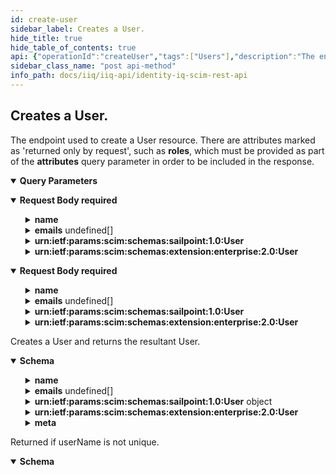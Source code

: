 ```yaml
---
id: create-user
sidebar_label: Creates a User.
hide_title: true
hide_table_of_contents: true
api: {"operationId":"createUser","tags":["Users"],"description":"The endpoint used to create a User resource. There are attributes marked as 'returned only by request', such as **roles**, which must be provided as part of the **attributes** query parameter in order to be included in the response.","parameters":[{"in":"query","name":"attributes","schema":{"type":"string","example":"userName,nativeIdentity"},"description":"A comma-separated list of attributes to return in the response. This query parameter supersedes excludedAttributes, so providing the same attribute(s) to both will result in the attribute(s) being returned."},{"in":"query","name":"excludedAttributes","schema":{"type":"string","example":"userName,manuallyCorrelated"},"description":"A comma-separated list of attributes to exclude from the response. *Some attributes cannot be excluded.*"}],"requestBody":{"required":true,"content":{"application/scim+json":{"schema":{"properties":{"userName":{"description":"Unique identifier for the User. Typically used to directly authenticate to the service provider. Each User MUST include a non-empty userName value. This identifier MUST be unique across the entire set of Users. This attribute cannot be changed.","type":"string","example":"Mock.User"},"name":{"description":"The components of the User’s real name. Providers may return just the full name as a single string in the formatted sub-attribute, or they MAY return just the individual component attributes using the other sub-attributes, or they MAY return both. If both variants are returned, they SHOULD be describing the same name, with the formatted name indicating how the component attributes should be combined.","properties":{"formatted":{"description":"The full name, including all middle names, titles, and suffixes as appropriate, formatted for display.","type":"string","example":"Ms. Barbara J Jensen, III"},"familyName":{"description":"The family name of the User, or Last Name in most Western languages","type":"string","example":"Jensen"},"givenName":{"description":"The given name of the User, or First Name in most Western languages","type":"string","example":"Barbara"}}},"displayName":{"description":"The name of the User, suitable for display to end-users. The name should be the full name of the User being described.","type":"string","example":"Barbara Jensen"},"userType":{"description":"The type of the User, identifying the relationship between the organization and the User.","type":"string","example":"employee"},"active":{"description":"A Boolean value indicating the User’s administrative status.","type":"boolean","example":true},"password":{"description":"The User's case-sensitive cleartext password. This attribute is intended to be used as a means to specify an initial password when creating a new User or to reset an existing User's password. This attribute will never be returned in a response.","type":"string"},"emails":{"description":"Email addresses for the user. The value SHOULD be canonicalized by the Service Provider, e.g., bjensen@example.com instead of bjensen@EXAMPLE.COM. Canonical Type values of work, home, and other.","type":"array","items":{"properties":{"type":{"description":"Type of email address (work, home, other).","type":"string","example":"work"},"value":{"description":"Canonicalized email address.","type":"string","format":"email","example":"Barbara.Jensen@example.com"},"primary":{"description":"A Boolean value indicating the primary e-mail address. The primary attribute value 'true' MUST appear no more than once.","type":"boolean","example":"true"}}}},"urn:ietf:params:scim:schemas:sailpoint:1.0:User":{"properties":{"capabilities":{"description":"Capabilities assigned to this User.","type":"array","items":{"type":"string"},"example":"[\"SystemAdministrator\"]"},"administrator":{"description":"The Administrator of the RPA or Service Account. This attribute is only applicable if the User type is RPA/Bots or Service.","properties":{"displayName":{"description":"The display name of the Administrator of RPA user or Service account.","type":"string","example":"Bob Smith"},"value":{"description":"The id of the SCIM resource representing the Administrator of RPA user or Service account.","type":"string","example":"c0a7777a7f74744d817e74fc12362c67O"},"$ref":{"description":"The URI of the SCIM resource representing the Administrator of RPA user or Service Account.","type":"string","example":"http://localhost:8080/iiq/scim/v2/Users/c0a7777a7f74744d817e74fc12362c67"}}},"softwareVersion":{"description":"The software version of the RPA/Bots.","type":"string","example":"7.3"},"empId":{"description":"Employee id associated with this User.","type":"string","example":"1b2a3c"},"dn":{"description":"Distinguished name for this User.","type":"string","example":"cn=Bob Smith,ou=services"},"region":{"description":"The region this User is assigned to.","type":"string","example":"Americas"},"regionOwner":{"description":"The User who owns the region that this resource (User) belongs to.","properties":{"displayName":{"description":"Display name of the region owner.","type":"string","example":"Joe Smith"},"value":{"description":"The id of the region owner.","type":"string","example":"c0b4568a4fe7458c434ee77d1fbt156b"},"$ref":{"description":"URI reference of the region owner resource.","type":"string","example":"http://localhost:8080/iiq/scim/v2/Users/c0b4568a4fe7458c434ee77d1fbt156b"}}},"location":{"description":"The location this User is assigned to.","type":"string","example":"Singapore"},"locationOwner":{"description":"The User who owns the location that this resource (User) belongs to.","type":"object","properties":{"displayName":{"description":"Display name of the location owner.","type":"string","example":"Bob Smith"},"value":{"description":"The id of the location owner.","type":"string","example":"c0a7778b7ef71e79817ee74e6a1f0444"},"$ref":{"description":"URI reference to the location owner resource.","type":"string","example":"http://localhost:8080/iiq/scim/v2/Users/c0a7778b7ef71e79817ee74e6a1f0444"}}},"Department":{"description":"Department this User is assigned to.","type":"string","example":"Regional Operations"},"costcenter":{"description":"Cost centers this User is associated with.","type":"array","items":{"type":"string"},"example":["CC01","DD02"]},"jobtitle":{"description":"Job title given to this User.","type":"string","example":"Internal Audit Manager"}}},"urn:ietf:params:scim:schemas:extension:enterprise:2.0:User":{"description":"Enterprise User Schema. Contains the manager of the User.","properties":{"manager":{"description":"Manager of the user.","properties":{"displayName":{"description":"Display name of the manager.","type":"string","example":"Bob Smith"},"value":{"description":"The id of the manager.","type":"string","example":"c7a7347a7fe71e69077ee75f5d1f1237"},"$ref":{"description":"Reference to the manager resource.","type":"string","example":"http://localhost:8080/iiq/scim/v2/Users/c7a7347a7fe71e69077ee75f5d1f1237"}}}}}},"required":["userName"]}},"*/*":{"schema":{"properties":{"userName":{"description":"Unique identifier for the User. Typically used to directly authenticate to the service provider. Each User MUST include a non-empty userName value. This identifier MUST be unique across the entire set of Users. This attribute cannot be changed.","type":"string","example":"Mock.User"},"name":{"description":"The components of the User’s real name. Providers may return just the full name as a single string in the formatted sub-attribute, or they MAY return just the individual component attributes using the other sub-attributes, or they MAY return both. If both variants are returned, they SHOULD be describing the same name, with the formatted name indicating how the component attributes should be combined.","properties":{"formatted":{"description":"The full name, including all middle names, titles, and suffixes as appropriate, formatted for display.","type":"string","example":"Ms. Barbara J Jensen, III"},"familyName":{"description":"The family name of the User, or Last Name in most Western languages","type":"string","example":"Jensen"},"givenName":{"description":"The given name of the User, or First Name in most Western languages","type":"string","example":"Barbara"}}},"displayName":{"description":"The name of the User, suitable for display to end-users. The name should be the full name of the User being described.","type":"string","example":"Barbara Jensen"},"userType":{"description":"The type of the User, identifying the relationship between the organization and the User.","type":"string","example":"employee"},"active":{"description":"A Boolean value indicating the User’s administrative status.","type":"boolean","example":true},"password":{"description":"The User's case-sensitive cleartext password. This attribute is intended to be used as a means to specify an initial password when creating a new User or to reset an existing User's password. This attribute will never be returned in a response.","type":"string"},"emails":{"description":"Email addresses for the user. The value SHOULD be canonicalized by the Service Provider, e.g., bjensen@example.com instead of bjensen@EXAMPLE.COM. Canonical Type values of work, home, and other.","type":"array","items":{"properties":{"type":{"description":"Type of email address (work, home, other).","type":"string","example":"work"},"value":{"description":"Canonicalized email address.","type":"string","format":"email","example":"Barbara.Jensen@example.com"},"primary":{"description":"A Boolean value indicating the primary e-mail address. The primary attribute value 'true' MUST appear no more than once.","type":"boolean","example":"true"}}}},"urn:ietf:params:scim:schemas:sailpoint:1.0:User":{"properties":{"capabilities":{"description":"Capabilities assigned to this User.","type":"array","items":{"type":"string"},"example":"[\"SystemAdministrator\"]"},"administrator":{"description":"The Administrator of the RPA or Service Account. This attribute is only applicable if the User type is RPA/Bots or Service.","properties":{"displayName":{"description":"The display name of the Administrator of RPA user or Service account.","type":"string","example":"Bob Smith"},"value":{"description":"The id of the SCIM resource representing the Administrator of RPA user or Service account.","type":"string","example":"c0a7777a7f74744d817e74fc12362c67O"},"$ref":{"description":"The URI of the SCIM resource representing the Administrator of RPA user or Service Account.","type":"string","example":"http://localhost:8080/iiq/scim/v2/Users/c0a7777a7f74744d817e74fc12362c67"}}},"softwareVersion":{"description":"The software version of the RPA/Bots.","type":"string","example":"7.3"},"empId":{"description":"Employee id associated with this User.","type":"string","example":"1b2a3c"},"dn":{"description":"Distinguished name for this User.","type":"string","example":"cn=Bob Smith,ou=services"},"region":{"description":"The region this User is assigned to.","type":"string","example":"Americas"},"regionOwner":{"description":"The User who owns the region that this resource (User) belongs to.","properties":{"displayName":{"description":"Display name of the region owner.","type":"string","example":"Joe Smith"},"value":{"description":"The id of the region owner.","type":"string","example":"c0b4568a4fe7458c434ee77d1fbt156b"},"$ref":{"description":"URI reference of the region owner resource.","type":"string","example":"http://localhost:8080/iiq/scim/v2/Users/c0b4568a4fe7458c434ee77d1fbt156b"}}},"location":{"description":"The location this User is assigned to.","type":"string","example":"Singapore"},"locationOwner":{"description":"The User who owns the location that this resource (User) belongs to.","type":"object","properties":{"displayName":{"description":"Display name of the location owner.","type":"string","example":"Bob Smith"},"value":{"description":"The id of the location owner.","type":"string","example":"c0a7778b7ef71e79817ee74e6a1f0444"},"$ref":{"description":"URI reference to the location owner resource.","type":"string","example":"http://localhost:8080/iiq/scim/v2/Users/c0a7778b7ef71e79817ee74e6a1f0444"}}},"Department":{"description":"Department this User is assigned to.","type":"string","example":"Regional Operations"},"costcenter":{"description":"Cost centers this User is associated with.","type":"array","items":{"type":"string"},"example":["CC01","DD02"]},"jobtitle":{"description":"Job title given to this User.","type":"string","example":"Internal Audit Manager"}}},"urn:ietf:params:scim:schemas:extension:enterprise:2.0:User":{"description":"Enterprise User Schema. Contains the manager of the User.","properties":{"manager":{"description":"Manager of the user.","properties":{"displayName":{"description":"Display name of the manager.","type":"string","example":"Bob Smith"},"value":{"description":"The id of the manager.","type":"string","example":"c7a7347a7fe71e69077ee75f5d1f1237"},"$ref":{"description":"Reference to the manager resource.","type":"string","example":"http://localhost:8080/iiq/scim/v2/Users/c7a7347a7fe71e69077ee75f5d1f1237"}}}}}},"required":["userName"]}}}},"responses":{"201":{"description":"Creates a User and returns the resultant User.","content":{"application/json":{"schema":{"properties":{"id":{"description":"IdentityIQ id of the User.","type":"string","example":"c0b4568a4fe7458c434ee77d1fbt156b"},"userName":{"description":"Unique identifier for the User. Typically used to directly authenticate to the service provider. Each User MUST include a non-empty userName value. This identifier MUST be unique across the entire set of Users. Cannot be changed.","type":"string","example":"Mock.User"},"name":{"description":"The components of the User’s real name. Providers may return just the full name as a single string in the formatted sub-attribute, or they MAY return just the individual component attributes using the other sub-attributes, or they MAY return both. If both variants are returned, they SHOULD be describing the same name, with the formatted name indicating how the component attributes should be combined.","properties":{"formatted":{"description":"The full name, including all middle names, titles, and suffixes as appropriate, formatted for display.","type":"string","example":"Ms. Barbara J Jensen, III"},"familyName":{"description":"The family name of the User, or Last Name in most Western languages","type":"string","example":"Jensen"},"givenName":{"description":"The given name of the User, or First Name in most Western languages","type":"string","example":"Barbara"}}},"displayName":{"description":"The name of the User, suitable for display to end-users. The name should be the full name of the User being described.","type":"string","example":"Barbara Jensen"},"userType":{"description":"The type of the User, identifying the relationship between the organization and the User.","type":"string","example":"employee"},"active":{"description":"A Boolean value indicating the User’s administrative status.","type":"boolean","example":true},"emails":{"description":"Email addresses for the user. The value SHOULD be canonicalized by the Service Provider, e.g., bjensen@example.com instead of bjensen@EXAMPLE.COM. Canonical Type values of work, home, and other.","type":"array","items":{"properties":{"type":{"description":"Type of email address (work, home, other).","type":"string","example":"work"},"value":{"description":"Canonicalized email address.","type":"string","format":"email","example":"Barbara.Jensen@example.com"},"primary":{"description":"A Boolean value indicating the primary e-mail address. The primary attribute value 'true' MUST appear no more than once.","type":"boolean","example":"true"}}}},"urn:ietf:params:scim:schemas:sailpoint:1.0:User":{"description":"Additional attributes of the User.","type":"object","properties":{"accounts":{"description":"Simple representation of the Account (or Link) ResourceType.","type":"array","items":{"properties":{"displayName":{"description":"The display name of the Account.","type":"string","example":"Bob.Smith"},"value":{"description":"The id of the SCIM resource representing the Account.","type":"string","example":"c0a7778b7ef71e79817ee74e6a1f0444"},"$ref":{"description":"The URI of the SCIM resource representing the Account.","type":"string","example":"http://localhost:8080/iiq/scim/v2/Accounts/c0a7778b7ef71e79817ee74e6a1f0444"}}}},"entitlements":{"description":"Entitlements of the User. Returned in response only if requested using the 'attributes' query parameter.","type":"array","items":{"properties":{"value":{"description":"The value of the Entitlement.","type":"string","example":"groupmbr"},"display":{"description":"The display name of the Entitlement.","type":"string","example":"HelpDesk"},"type":{"description":"The type of Entitlement (Entitlement, Permission, etc.).","type":"string","example":"Permission"},"application":{"description":"The name of the Application this Entitlement applies to.","type":"string","example":"ADMockApp"},"accountName":{"description":"The account this Entitlement was sourced from.","type":"string","example":"CN=Barbara Jensen,OU=Taipei,OU=Asia-Pacific,DC=example,DC=com"},"$ref":{"description":"The URI of the SCIM resource representing the Entitlement.","type":"string","example":"http://localhost:8080/iiq/scim/v2/Entitlements/c0a7777a7f74744d817e74fc12362c67"}}}},"roles":{"description":"Roles of the User. Returned only if requested. Returned in response only if requested using the 'attributes' query parameter.","type":"array","items":{"properties":{"value":{"description":"The value of the Role.","type":"string","example":"detectedRoles"},"display":{"description":"The display name of the Role.","type":"string","example":"User - IT"},"type":{"description":"The type of Role (IT, Business, etc.).","type":"string","example":"it"},"acquired":{"description":"Indicates how this Role was acquired. Assigned or Detected.","type":"string","example":"Assigned"},"application":{"description":"The name of the Application where this Role came from.","type":"string","example":"Active_Directory"},"accountName":{"description":"The name of the Account this Role was sourced from.","type":"string","example":"CN=Barbara Jensen,OU=Taipei,OU=Asia-Pacific,DC=example,DC=com"},"$ref":{"description":"The URI of the SCIM resource representing the Role.","type":"string","example":"http://localhost:8080/iiq/scim/v2/Roles/c0a7777a7f74744d817e74fc12362c67"}}}},"capabilities":{"description":"Capabilities assigned to this User.","type":"array","items":{"type":"string"},"example":"[\"SystemAdministrator\"]"},"riskScore":{"description":"Composite Risk Score of this User.","type":"integer","example":125},"isManager":{"description":"A Boolean value that determines if this User is a manager.","type":"boolean","example":false},"administrator":{"description":"The Administrator of the RPA or Service Account. This attribute is only applicable if the User type is RPA/Bots or Service.","properties":{"displayName":{"description":"The display name of the Administrator of RPA user or Service account.","type":"string","example":"Bob Smith"},"value":{"description":"The id of the SCIM resource representing the Administrator of RPA user or Service account.","type":"string","example":"c0a7777a7f74744d817e74fc12362c67O"},"$ref":{"description":"The URI of the SCIM resource representing the Administrator of RPA user or Service Account.","type":"string","example":"http://localhost:8080/iiq/scim/v2/Users/c0a7777a7f74744d817e74fc12362c67"}}},"softwareVersion":{"description":"The software version of the RPA/Bots.","type":"string","example":"7.3"},"empId":{"description":"Employee id associated with this User.","type":"string","example":"1b2a3c"},"dn":{"description":"Distinguished name for this User.","type":"string","example":"cn=Bob Smith,ou=services"},"region":{"description":"The region this User is assigned to.","type":"string","example":"Americas"},"regionOwner":{"description":"The User who owns the region that this resource (User) belongs to.","properties":{"displayName":{"description":"Display name of the region owner.","type":"string","example":"Joe Smith"},"value":{"description":"The id of the region owner.","type":"string","example":"c0b4568a4fe7458c434ee77d1fbt156b"},"$ref":{"description":"URI reference of the region owner resource.","type":"string","example":"http://localhost:8080/iiq/scim/v2/Users/c0b4568a4fe7458c434ee77d1fbt156b"}}},"location":{"description":"The location this User is assigned to.","type":"string","example":"Singapore"},"locationOwner":{"description":"The User who owns the location that this resource (User) belongs to.","type":"object","properties":{"displayName":{"description":"Display name of the location owner.","type":"string","example":"Bob Smith"},"value":{"description":"The id of the location owner.","type":"string","example":"c0a7778b7ef71e79817ee74e6a1f0444"},"$ref":{"description":"URI reference to the location owner resource.","type":"string","example":"http://localhost:8080/iiq/scim/v2/Users/c0a7778b7ef71e79817ee74e6a1f0444"}}},"Department":{"description":"Department this User is assigned to.","type":"string","example":"Regional Operations"},"costcenter":{"description":"Cost centers this User is associated with.","type":"array","items":{"type":"string"},"example":["CC01","DD02"]},"jobtitle":{"description":"Job title given to this User.","type":"string","example":"Internal Audit Manager"},"lastRefresh":{"description":"Datetime representation of the last refresh for this User.","type":"string","format":"date-time"}}},"urn:ietf:params:scim:schemas:extension:enterprise:2.0:User":{"description":"Enterprise User Schema. Contains the manager of the User.","properties":{"manager":{"description":"Manager of the User.","properties":{"displayName":{"description":"Display name of the User's manager.","type":"string","example":"Bob Smith"},"value":{"description":"The id of the SCIM resource representing the User’s manager.","type":"string","example":"c7a7347a7fe71e69077ee75f5d1f1237"},"$ref":{"description":"The URI of the SCIM resource representing the User’s manager.","type":"string","example":"http://localhost:8080/iiq/scim/v2/Users/c7a7347a7fe71e69077ee75f5d1f1237"}}}}},"meta":{"description":"Metadata of the resource.","properties":{"created":{"description":"Datetime this resource was created.","type":"string","format":"date-time","example":"2022-02-11T01:34:04.074-05:00"},"location":{"description":"The location of the resource.","type":"string","example":"http://localhost:8080/iiq/scim/v2/Users/c0b4568a4fe7458c434ee77d1fbt156b"},"lastModified":{"description":"Datetime the resource was last modified.","type":"string","format":"date-time","example":"2022-02-11T01:08:45.866-05:00"},"version":{"description":"The version of the resource.","type":"string","example":"W\"1644561244074\""},"resourceType":{"description":"The SCIM resource type.","type":"string","example":"User"}}},"schemas":{"description":"The schemas involved in the SCIM resource.","type":"array","items":{"type":"string"},"example":["urn:ietf:params:scim:schemas:sailpoint:1.0:User","urn:ietf:params:scim:schemas:core:2.0:User","urn:ietf:params:scim:schemas:extension:enterprise:2.0:User"]}}}}}},"409":{"description":"Returned if userName is not unique.","content":{"application/json":{"schema":{"properties":{"schemas":{"description":"SCIM Schemas used in response.","type":"array","items":{"type":"string"},"example":["urn:ietf:params:scim:api:messages:2.0:Error"]},"scimType":{"description":"Type of problem that exists for request.","type":"string","example":"uniqueness"},"detail":{"description":"Explanation for the the problem with the request.","type":"string","example":"Resource already exists:Mock.User"},"status":{"description":"HTTP status code of the response.","type":"string","example":"409"}}}}}}},"method":"post","path":"/Users","servers":[{"url":"http://localhost:8080/identityiq/scim/v2","description":"IdentityIQ SCIM server basepath and path to API."}],"security":[{"basicAuth":[]}],"securitySchemes":{"basicAuth":{"type":"http","scheme":"basic"}},"jsonRequestBodyExample":{"userName":"Mock.User","name":{"formatted":"Ms. Barbara J Jensen, III","familyName":"Jensen","givenName":"Barbara"},"displayName":"Barbara Jensen","userType":"employee","active":true,"password":"string","emails":[{"type":"work","value":"Barbara.Jensen@example.com","primary":"true"}],"urn:ietf:params:scim:schemas:sailpoint:1.0:User":{"capabilities":"[\"SystemAdministrator\"]","administrator":{"displayName":"Bob Smith","value":"c0a7777a7f74744d817e74fc12362c67O","$ref":"http://localhost:8080/iiq/scim/v2/Users/c0a7777a7f74744d817e74fc12362c67"},"softwareVersion":"7.3","empId":"1b2a3c","dn":"cn=Bob Smith,ou=services","region":"Americas","regionOwner":{"displayName":"Joe Smith","value":"c0b4568a4fe7458c434ee77d1fbt156b","$ref":"http://localhost:8080/iiq/scim/v2/Users/c0b4568a4fe7458c434ee77d1fbt156b"},"location":"Singapore","locationOwner":{"displayName":"Bob Smith","value":"c0a7778b7ef71e79817ee74e6a1f0444","$ref":"http://localhost:8080/iiq/scim/v2/Users/c0a7778b7ef71e79817ee74e6a1f0444"},"Department":"Regional Operations","costcenter":["CC01","DD02"],"jobtitle":"Internal Audit Manager"},"urn:ietf:params:scim:schemas:extension:enterprise:2.0:User":{"manager":{"displayName":"Bob Smith","value":"c7a7347a7fe71e69077ee75f5d1f1237","$ref":"http://localhost:8080/iiq/scim/v2/Users/c7a7347a7fe71e69077ee75f5d1f1237"}}},"info":{"description":"IdentityIQ REST Endpoint Interface Documentation for SCIM\n\n# Authentication\n\n<!-- ReDoc-Inject: <security-definitions> -->","version":"8.3","title":"IdentityIQ SCIM REST API"},"postman":{"name":"Creates a User.","description":{"content":"The endpoint used to create a User resource. There are attributes marked as 'returned only by request', such as **roles**, which must be provided as part of the **attributes** query parameter in order to be included in the response.","type":"text/plain"},"url":{"path":["Users"],"host":["{{baseUrl}}"],"query":[{"disabled":false,"description":{"content":"A comma-separated list of attributes to return in the response. This query parameter supersedes excludedAttributes, so providing the same attribute(s) to both will result in the attribute(s) being returned.","type":"text/plain"},"key":"attributes","value":""},{"disabled":false,"description":{"content":"A comma-separated list of attributes to exclude from the response. *Some attributes cannot be excluded.*","type":"text/plain"},"key":"excludedAttributes","value":""}],"variable":[]},"header":[{"key":"Content-Type","value":"application/scim+json"},{"key":"Accept","value":"application/json"}],"method":"POST","body":{"mode":"raw","raw":"\"\"","options":{"raw":{"language":"json"}}}}}
sidebar_class_name: "post api-method"
info_path: docs/iiq/iiq-api/identity-iq-scim-rest-api
---
```



## Creates a User.



The endpoint used to create a User resource. There are attributes marked as &#39;returned only by request&#39;, such as **roles**, which must be provided as part of the **attributes** query parameter in order to be included in the response.

<details style={{"marginBottom":"1rem"}} data-collapsed={false} open={true}><summary style={{}}><strong>Query Parameters</strong></summary><div><ul><ParamsItem className={"paramsItem"} param={{"in":"query","name":"attributes","schema":{"type":"string","example":"userName,nativeIdentity"},"description":"A comma-separated list of attributes to return in the response. This query parameter supersedes excludedAttributes, so providing the same attribute(s) to both will result in the attribute(s) being returned."}}></ParamsItem><ParamsItem className={"paramsItem"} param={{"in":"query","name":"excludedAttributes","schema":{"type":"string","example":"userName,manuallyCorrelated"},"description":"A comma-separated list of attributes to exclude from the response. *Some attributes cannot be excluded.*"}}></ParamsItem></ul></div></details><MimeTabs groupId={"mime-type"}><TabItem label={"application/scim+json"} value={"application/scim+json"}><details style={{}} data-collapsed={false} open={true}><summary style={{"textAlign":"left"}}><strong>Request Body</strong><strong style={{"fontSize":"var(--ifm-code-font-size)","color":"var(--openapi-required)"}}> required</strong></summary><div style={{"textAlign":"left","marginLeft":"1rem"}}></div><ul style={{"marginLeft":"1rem"}}><SchemaItem collapsible={false} name={"userName"} required={true} schemaDescription={"Unique identifier for the User. Typically used to directly authenticate to the service provider. Each User MUST include a non-empty userName value. This identifier MUST be unique across the entire set of Users. This attribute cannot be changed."} schemaName={"string"} qualifierMessage={undefined} defaultValue={undefined}></SchemaItem><SchemaItem collapsible={true} className={"schemaItem"}><details style={{}}><summary style={{}}><strong>name</strong><span style={{"opacity":"0.6"}}> </span></summary><div style={{"marginLeft":"1rem"}}><div style={{"marginTop":".5rem","marginBottom":".5rem"}}>

The components of the User’s real name. Providers may return just the full name as a single string in the formatted sub-attribute, or they MAY return just the individual component attributes using the other sub-attributes, or they MAY return both. If both variants are returned, they SHOULD be describing the same name, with the formatted name indicating how the component attributes should be combined.

</div><SchemaItem collapsible={false} name={"formatted"} required={false} schemaDescription={"The full name, including all middle names, titles, and suffixes as appropriate, formatted for display."} schemaName={"string"} qualifierMessage={undefined} defaultValue={undefined}></SchemaItem><SchemaItem collapsible={false} name={"familyName"} required={false} schemaDescription={"The family name of the User, or Last Name in most Western languages"} schemaName={"string"} qualifierMessage={undefined} defaultValue={undefined}></SchemaItem><SchemaItem collapsible={false} name={"givenName"} required={false} schemaDescription={"The given name of the User, or First Name in most Western languages"} schemaName={"string"} qualifierMessage={undefined} defaultValue={undefined}></SchemaItem></div></details></SchemaItem><SchemaItem collapsible={false} name={"displayName"} required={false} schemaDescription={"The name of the User, suitable for display to end-users. The name should be the full name of the User being described."} schemaName={"string"} qualifierMessage={undefined} defaultValue={undefined}></SchemaItem><SchemaItem collapsible={false} name={"userType"} required={false} schemaDescription={"The type of the User, identifying the relationship between the organization and the User."} schemaName={"string"} qualifierMessage={undefined} defaultValue={undefined}></SchemaItem><SchemaItem collapsible={false} name={"active"} required={false} schemaDescription={"A Boolean value indicating the User’s administrative status."} schemaName={"boolean"} qualifierMessage={undefined} defaultValue={undefined}></SchemaItem><SchemaItem collapsible={false} name={"password"} required={false} schemaDescription={"The User's case-sensitive cleartext password. This attribute is intended to be used as a means to specify an initial password when creating a new User or to reset an existing User's password. This attribute will never be returned in a response."} schemaName={"string"} qualifierMessage={undefined} defaultValue={undefined}></SchemaItem><SchemaItem collapsible={true} className={"schemaItem"}><details style={{}}><summary style={{}}><strong>emails</strong><span style={{"opacity":"0.6"}}> undefined[]</span></summary><div style={{"marginLeft":"1rem"}}><div style={{"marginTop":".5rem","marginBottom":".5rem"}}>

Email addresses for the user. The value SHOULD be canonicalized by the Service Provider, e.g., bjensen@example.com instead of bjensen@EXAMPLE.COM. Canonical Type values of work, home, and other.

</div><SchemaItem collapsible={false} name={"type"} required={false} schemaDescription={"Type of email address (work, home, other)."} schemaName={"string"} qualifierMessage={undefined} defaultValue={undefined}></SchemaItem><SchemaItem collapsible={false} name={"value"} required={false} schemaDescription={"Canonicalized email address."} schemaName={"email"} qualifierMessage={undefined} defaultValue={undefined}></SchemaItem><SchemaItem collapsible={false} name={"primary"} required={false} schemaDescription={"A Boolean value indicating the primary e-mail address. The primary attribute value 'true' MUST appear no more than once."} schemaName={"boolean"} qualifierMessage={undefined} defaultValue={undefined}></SchemaItem></div></details></SchemaItem><SchemaItem collapsible={true} className={"schemaItem"}><details style={{}}><summary style={{}}><strong>urn:ietf:params:scim:schemas:sailpoint:1.0:User</strong><span style={{"opacity":"0.6"}}> </span></summary><div style={{"marginLeft":"1rem"}}><SchemaItem collapsible={false} name={"capabilities"} required={false} schemaDescription={"Capabilities assigned to this User."} schemaName={"string[]"} qualifierMessage={undefined} defaultValue={undefined}></SchemaItem><SchemaItem collapsible={true} className={"schemaItem"}><details style={{}}><summary style={{}}><strong>administrator</strong><span style={{"opacity":"0.6"}}> </span></summary><div style={{"marginLeft":"1rem"}}><div style={{"marginTop":".5rem","marginBottom":".5rem"}}>

The Administrator of the RPA or Service Account. This attribute is only applicable if the User type is RPA/Bots or Service.

</div><SchemaItem collapsible={false} name={"displayName"} required={false} schemaDescription={"The display name of the Administrator of RPA user or Service account."} schemaName={"string"} qualifierMessage={undefined} defaultValue={undefined}></SchemaItem><SchemaItem collapsible={false} name={"value"} required={false} schemaDescription={"The id of the SCIM resource representing the Administrator of RPA user or Service account."} schemaName={"string"} qualifierMessage={undefined} defaultValue={undefined}></SchemaItem><SchemaItem collapsible={false} name={"$ref"} required={false} schemaDescription={"The URI of the SCIM resource representing the Administrator of RPA user or Service Account."} schemaName={"string"} qualifierMessage={undefined} defaultValue={undefined}></SchemaItem></div></details></SchemaItem><SchemaItem collapsible={false} name={"softwareVersion"} required={false} schemaDescription={"The software version of the RPA/Bots."} schemaName={"string"} qualifierMessage={undefined} defaultValue={undefined}></SchemaItem><SchemaItem collapsible={false} name={"empId"} required={false} schemaDescription={"Employee id associated with this User."} schemaName={"string"} qualifierMessage={undefined} defaultValue={undefined}></SchemaItem><SchemaItem collapsible={false} name={"dn"} required={false} schemaDescription={"Distinguished name for this User."} schemaName={"string"} qualifierMessage={undefined} defaultValue={undefined}></SchemaItem><SchemaItem collapsible={false} name={"region"} required={false} schemaDescription={"The region this User is assigned to."} schemaName={"string"} qualifierMessage={undefined} defaultValue={undefined}></SchemaItem><SchemaItem collapsible={true} className={"schemaItem"}><details style={{}}><summary style={{}}><strong>regionOwner</strong><span style={{"opacity":"0.6"}}> </span></summary><div style={{"marginLeft":"1rem"}}><div style={{"marginTop":".5rem","marginBottom":".5rem"}}>

The User who owns the region that this resource (User) belongs to.

</div><SchemaItem collapsible={false} name={"displayName"} required={false} schemaDescription={"Display name of the region owner."} schemaName={"string"} qualifierMessage={undefined} defaultValue={undefined}></SchemaItem><SchemaItem collapsible={false} name={"value"} required={false} schemaDescription={"The id of the region owner."} schemaName={"string"} qualifierMessage={undefined} defaultValue={undefined}></SchemaItem><SchemaItem collapsible={false} name={"$ref"} required={false} schemaDescription={"URI reference of the region owner resource."} schemaName={"string"} qualifierMessage={undefined} defaultValue={undefined}></SchemaItem></div></details></SchemaItem><SchemaItem collapsible={false} name={"location"} required={false} schemaDescription={"The location this User is assigned to."} schemaName={"string"} qualifierMessage={undefined} defaultValue={undefined}></SchemaItem><SchemaItem collapsible={true} className={"schemaItem"}><details style={{}}><summary style={{}}><strong>locationOwner</strong><span style={{"opacity":"0.6"}}> object</span></summary><div style={{"marginLeft":"1rem"}}><div style={{"marginTop":".5rem","marginBottom":".5rem"}}>

The User who owns the location that this resource (User) belongs to.

</div><SchemaItem collapsible={false} name={"displayName"} required={false} schemaDescription={"Display name of the location owner."} schemaName={"string"} qualifierMessage={undefined} defaultValue={undefined}></SchemaItem><SchemaItem collapsible={false} name={"value"} required={false} schemaDescription={"The id of the location owner."} schemaName={"string"} qualifierMessage={undefined} defaultValue={undefined}></SchemaItem><SchemaItem collapsible={false} name={"$ref"} required={false} schemaDescription={"URI reference to the location owner resource."} schemaName={"string"} qualifierMessage={undefined} defaultValue={undefined}></SchemaItem></div></details></SchemaItem><SchemaItem collapsible={false} name={"Department"} required={false} schemaDescription={"Department this User is assigned to."} schemaName={"string"} qualifierMessage={undefined} defaultValue={undefined}></SchemaItem><SchemaItem collapsible={false} name={"costcenter"} required={false} schemaDescription={"Cost centers this User is associated with."} schemaName={"string[]"} qualifierMessage={undefined} defaultValue={undefined}></SchemaItem><SchemaItem collapsible={false} name={"jobtitle"} required={false} schemaDescription={"Job title given to this User."} schemaName={"string"} qualifierMessage={undefined} defaultValue={undefined}></SchemaItem></div></details></SchemaItem><SchemaItem collapsible={true} className={"schemaItem"}><details style={{}}><summary style={{}}><strong>urn:ietf:params:scim:schemas:extension:enterprise:2.0:User</strong><span style={{"opacity":"0.6"}}> </span></summary><div style={{"marginLeft":"1rem"}}><div style={{"marginTop":".5rem","marginBottom":".5rem"}}>

Enterprise User Schema. Contains the manager of the User.

</div><SchemaItem collapsible={true} className={"schemaItem"}><details style={{}}><summary style={{}}><strong>manager</strong><span style={{"opacity":"0.6"}}> </span></summary><div style={{"marginLeft":"1rem"}}><div style={{"marginTop":".5rem","marginBottom":".5rem"}}>

Manager of the user.

</div><SchemaItem collapsible={false} name={"displayName"} required={false} schemaDescription={"Display name of the manager."} schemaName={"string"} qualifierMessage={undefined} defaultValue={undefined}></SchemaItem><SchemaItem collapsible={false} name={"value"} required={false} schemaDescription={"The id of the manager."} schemaName={"string"} qualifierMessage={undefined} defaultValue={undefined}></SchemaItem><SchemaItem collapsible={false} name={"$ref"} required={false} schemaDescription={"Reference to the manager resource."} schemaName={"string"} qualifierMessage={undefined} defaultValue={undefined}></SchemaItem></div></details></SchemaItem></div></details></SchemaItem></ul></details></TabItem><TabItem label={"*/*"} value={"*/*"}><details style={{}} data-collapsed={false} open={true}><summary style={{"textAlign":"left"}}><strong>Request Body</strong><strong style={{"fontSize":"var(--ifm-code-font-size)","color":"var(--openapi-required)"}}> required</strong></summary><div style={{"textAlign":"left","marginLeft":"1rem"}}></div><ul style={{"marginLeft":"1rem"}}><SchemaItem collapsible={false} name={"userName"} required={true} schemaDescription={"Unique identifier for the User. Typically used to directly authenticate to the service provider. Each User MUST include a non-empty userName value. This identifier MUST be unique across the entire set of Users. This attribute cannot be changed."} schemaName={"string"} qualifierMessage={undefined} defaultValue={undefined}></SchemaItem><SchemaItem collapsible={true} className={"schemaItem"}><details style={{}}><summary style={{}}><strong>name</strong><span style={{"opacity":"0.6"}}> </span></summary><div style={{"marginLeft":"1rem"}}><div style={{"marginTop":".5rem","marginBottom":".5rem"}}>

The components of the User’s real name. Providers may return just the full name as a single string in the formatted sub-attribute, or they MAY return just the individual component attributes using the other sub-attributes, or they MAY return both. If both variants are returned, they SHOULD be describing the same name, with the formatted name indicating how the component attributes should be combined.

</div><SchemaItem collapsible={false} name={"formatted"} required={false} schemaDescription={"The full name, including all middle names, titles, and suffixes as appropriate, formatted for display."} schemaName={"string"} qualifierMessage={undefined} defaultValue={undefined}></SchemaItem><SchemaItem collapsible={false} name={"familyName"} required={false} schemaDescription={"The family name of the User, or Last Name in most Western languages"} schemaName={"string"} qualifierMessage={undefined} defaultValue={undefined}></SchemaItem><SchemaItem collapsible={false} name={"givenName"} required={false} schemaDescription={"The given name of the User, or First Name in most Western languages"} schemaName={"string"} qualifierMessage={undefined} defaultValue={undefined}></SchemaItem></div></details></SchemaItem><SchemaItem collapsible={false} name={"displayName"} required={false} schemaDescription={"The name of the User, suitable for display to end-users. The name should be the full name of the User being described."} schemaName={"string"} qualifierMessage={undefined} defaultValue={undefined}></SchemaItem><SchemaItem collapsible={false} name={"userType"} required={false} schemaDescription={"The type of the User, identifying the relationship between the organization and the User."} schemaName={"string"} qualifierMessage={undefined} defaultValue={undefined}></SchemaItem><SchemaItem collapsible={false} name={"active"} required={false} schemaDescription={"A Boolean value indicating the User’s administrative status."} schemaName={"boolean"} qualifierMessage={undefined} defaultValue={undefined}></SchemaItem><SchemaItem collapsible={false} name={"password"} required={false} schemaDescription={"The User's case-sensitive cleartext password. This attribute is intended to be used as a means to specify an initial password when creating a new User or to reset an existing User's password. This attribute will never be returned in a response."} schemaName={"string"} qualifierMessage={undefined} defaultValue={undefined}></SchemaItem><SchemaItem collapsible={true} className={"schemaItem"}><details style={{}}><summary style={{}}><strong>emails</strong><span style={{"opacity":"0.6"}}> undefined[]</span></summary><div style={{"marginLeft":"1rem"}}><div style={{"marginTop":".5rem","marginBottom":".5rem"}}>

Email addresses for the user. The value SHOULD be canonicalized by the Service Provider, e.g., bjensen@example.com instead of bjensen@EXAMPLE.COM. Canonical Type values of work, home, and other.

</div><SchemaItem collapsible={false} name={"type"} required={false} schemaDescription={"Type of email address (work, home, other)."} schemaName={"string"} qualifierMessage={undefined} defaultValue={undefined}></SchemaItem><SchemaItem collapsible={false} name={"value"} required={false} schemaDescription={"Canonicalized email address."} schemaName={"email"} qualifierMessage={undefined} defaultValue={undefined}></SchemaItem><SchemaItem collapsible={false} name={"primary"} required={false} schemaDescription={"A Boolean value indicating the primary e-mail address. The primary attribute value 'true' MUST appear no more than once."} schemaName={"boolean"} qualifierMessage={undefined} defaultValue={undefined}></SchemaItem></div></details></SchemaItem><SchemaItem collapsible={true} className={"schemaItem"}><details style={{}}><summary style={{}}><strong>urn:ietf:params:scim:schemas:sailpoint:1.0:User</strong><span style={{"opacity":"0.6"}}> </span></summary><div style={{"marginLeft":"1rem"}}><SchemaItem collapsible={false} name={"capabilities"} required={false} schemaDescription={"Capabilities assigned to this User."} schemaName={"string[]"} qualifierMessage={undefined} defaultValue={undefined}></SchemaItem><SchemaItem collapsible={true} className={"schemaItem"}><details style={{}}><summary style={{}}><strong>administrator</strong><span style={{"opacity":"0.6"}}> </span></summary><div style={{"marginLeft":"1rem"}}><div style={{"marginTop":".5rem","marginBottom":".5rem"}}>

The Administrator of the RPA or Service Account. This attribute is only applicable if the User type is RPA/Bots or Service.

</div><SchemaItem collapsible={false} name={"displayName"} required={false} schemaDescription={"The display name of the Administrator of RPA user or Service account."} schemaName={"string"} qualifierMessage={undefined} defaultValue={undefined}></SchemaItem><SchemaItem collapsible={false} name={"value"} required={false} schemaDescription={"The id of the SCIM resource representing the Administrator of RPA user or Service account."} schemaName={"string"} qualifierMessage={undefined} defaultValue={undefined}></SchemaItem><SchemaItem collapsible={false} name={"$ref"} required={false} schemaDescription={"The URI of the SCIM resource representing the Administrator of RPA user or Service Account."} schemaName={"string"} qualifierMessage={undefined} defaultValue={undefined}></SchemaItem></div></details></SchemaItem><SchemaItem collapsible={false} name={"softwareVersion"} required={false} schemaDescription={"The software version of the RPA/Bots."} schemaName={"string"} qualifierMessage={undefined} defaultValue={undefined}></SchemaItem><SchemaItem collapsible={false} name={"empId"} required={false} schemaDescription={"Employee id associated with this User."} schemaName={"string"} qualifierMessage={undefined} defaultValue={undefined}></SchemaItem><SchemaItem collapsible={false} name={"dn"} required={false} schemaDescription={"Distinguished name for this User."} schemaName={"string"} qualifierMessage={undefined} defaultValue={undefined}></SchemaItem><SchemaItem collapsible={false} name={"region"} required={false} schemaDescription={"The region this User is assigned to."} schemaName={"string"} qualifierMessage={undefined} defaultValue={undefined}></SchemaItem><SchemaItem collapsible={true} className={"schemaItem"}><details style={{}}><summary style={{}}><strong>regionOwner</strong><span style={{"opacity":"0.6"}}> </span></summary><div style={{"marginLeft":"1rem"}}><div style={{"marginTop":".5rem","marginBottom":".5rem"}}>

The User who owns the region that this resource (User) belongs to.

</div><SchemaItem collapsible={false} name={"displayName"} required={false} schemaDescription={"Display name of the region owner."} schemaName={"string"} qualifierMessage={undefined} defaultValue={undefined}></SchemaItem><SchemaItem collapsible={false} name={"value"} required={false} schemaDescription={"The id of the region owner."} schemaName={"string"} qualifierMessage={undefined} defaultValue={undefined}></SchemaItem><SchemaItem collapsible={false} name={"$ref"} required={false} schemaDescription={"URI reference of the region owner resource."} schemaName={"string"} qualifierMessage={undefined} defaultValue={undefined}></SchemaItem></div></details></SchemaItem><SchemaItem collapsible={false} name={"location"} required={false} schemaDescription={"The location this User is assigned to."} schemaName={"string"} qualifierMessage={undefined} defaultValue={undefined}></SchemaItem><SchemaItem collapsible={true} className={"schemaItem"}><details style={{}}><summary style={{}}><strong>locationOwner</strong><span style={{"opacity":"0.6"}}> object</span></summary><div style={{"marginLeft":"1rem"}}><div style={{"marginTop":".5rem","marginBottom":".5rem"}}>

The User who owns the location that this resource (User) belongs to.

</div><SchemaItem collapsible={false} name={"displayName"} required={false} schemaDescription={"Display name of the location owner."} schemaName={"string"} qualifierMessage={undefined} defaultValue={undefined}></SchemaItem><SchemaItem collapsible={false} name={"value"} required={false} schemaDescription={"The id of the location owner."} schemaName={"string"} qualifierMessage={undefined} defaultValue={undefined}></SchemaItem><SchemaItem collapsible={false} name={"$ref"} required={false} schemaDescription={"URI reference to the location owner resource."} schemaName={"string"} qualifierMessage={undefined} defaultValue={undefined}></SchemaItem></div></details></SchemaItem><SchemaItem collapsible={false} name={"Department"} required={false} schemaDescription={"Department this User is assigned to."} schemaName={"string"} qualifierMessage={undefined} defaultValue={undefined}></SchemaItem><SchemaItem collapsible={false} name={"costcenter"} required={false} schemaDescription={"Cost centers this User is associated with."} schemaName={"string[]"} qualifierMessage={undefined} defaultValue={undefined}></SchemaItem><SchemaItem collapsible={false} name={"jobtitle"} required={false} schemaDescription={"Job title given to this User."} schemaName={"string"} qualifierMessage={undefined} defaultValue={undefined}></SchemaItem></div></details></SchemaItem><SchemaItem collapsible={true} className={"schemaItem"}><details style={{}}><summary style={{}}><strong>urn:ietf:params:scim:schemas:extension:enterprise:2.0:User</strong><span style={{"opacity":"0.6"}}> </span></summary><div style={{"marginLeft":"1rem"}}><div style={{"marginTop":".5rem","marginBottom":".5rem"}}>

Enterprise User Schema. Contains the manager of the User.

</div><SchemaItem collapsible={true} className={"schemaItem"}><details style={{}}><summary style={{}}><strong>manager</strong><span style={{"opacity":"0.6"}}> </span></summary><div style={{"marginLeft":"1rem"}}><div style={{"marginTop":".5rem","marginBottom":".5rem"}}>

Manager of the user.

</div><SchemaItem collapsible={false} name={"displayName"} required={false} schemaDescription={"Display name of the manager."} schemaName={"string"} qualifierMessage={undefined} defaultValue={undefined}></SchemaItem><SchemaItem collapsible={false} name={"value"} required={false} schemaDescription={"The id of the manager."} schemaName={"string"} qualifierMessage={undefined} defaultValue={undefined}></SchemaItem><SchemaItem collapsible={false} name={"$ref"} required={false} schemaDescription={"Reference to the manager resource."} schemaName={"string"} qualifierMessage={undefined} defaultValue={undefined}></SchemaItem></div></details></SchemaItem></div></details></SchemaItem></ul></details></TabItem></MimeTabs><div><ApiTabs><TabItem label={"201"} value={"201"}><div>

Creates a User and returns the resultant User.

</div><div><MimeTabs groupId={"mime-type"}><TabItem label={"application/json"} value={"application/json"}><SchemaTabs groupId={"schema-tabs"}><TabItem label={"Schema"} value={"Schema"}><details style={{}} data-collapsed={false} open={true}><summary style={{"textAlign":"left"}}><strong>Schema</strong></summary><div style={{"textAlign":"left","marginLeft":"1rem"}}></div><ul style={{"marginLeft":"1rem"}}><SchemaItem collapsible={false} name={"id"} required={false} schemaDescription={"IdentityIQ id of the User."} schemaName={"string"} qualifierMessage={undefined} defaultValue={undefined}></SchemaItem><SchemaItem collapsible={false} name={"userName"} required={false} schemaDescription={"Unique identifier for the User. Typically used to directly authenticate to the service provider. Each User MUST include a non-empty userName value. This identifier MUST be unique across the entire set of Users. Cannot be changed."} schemaName={"string"} qualifierMessage={undefined} defaultValue={undefined}></SchemaItem><SchemaItem collapsible={true} className={"schemaItem"}><details style={{}}><summary style={{}}><strong>name</strong><span style={{"opacity":"0.6"}}> </span></summary><div style={{"marginLeft":"1rem"}}><div style={{"marginTop":".5rem","marginBottom":".5rem"}}>

The components of the User’s real name. Providers may return just the full name as a single string in the formatted sub-attribute, or they MAY return just the individual component attributes using the other sub-attributes, or they MAY return both. If both variants are returned, they SHOULD be describing the same name, with the formatted name indicating how the component attributes should be combined.

</div><SchemaItem collapsible={false} name={"formatted"} required={false} schemaDescription={"The full name, including all middle names, titles, and suffixes as appropriate, formatted for display."} schemaName={"string"} qualifierMessage={undefined} defaultValue={undefined}></SchemaItem><SchemaItem collapsible={false} name={"familyName"} required={false} schemaDescription={"The family name of the User, or Last Name in most Western languages"} schemaName={"string"} qualifierMessage={undefined} defaultValue={undefined}></SchemaItem><SchemaItem collapsible={false} name={"givenName"} required={false} schemaDescription={"The given name of the User, or First Name in most Western languages"} schemaName={"string"} qualifierMessage={undefined} defaultValue={undefined}></SchemaItem></div></details></SchemaItem><SchemaItem collapsible={false} name={"displayName"} required={false} schemaDescription={"The name of the User, suitable for display to end-users. The name should be the full name of the User being described."} schemaName={"string"} qualifierMessage={undefined} defaultValue={undefined}></SchemaItem><SchemaItem collapsible={false} name={"userType"} required={false} schemaDescription={"The type of the User, identifying the relationship between the organization and the User."} schemaName={"string"} qualifierMessage={undefined} defaultValue={undefined}></SchemaItem><SchemaItem collapsible={false} name={"active"} required={false} schemaDescription={"A Boolean value indicating the User’s administrative status."} schemaName={"boolean"} qualifierMessage={undefined} defaultValue={undefined}></SchemaItem><SchemaItem collapsible={true} className={"schemaItem"}><details style={{}}><summary style={{}}><strong>emails</strong><span style={{"opacity":"0.6"}}> undefined[]</span></summary><div style={{"marginLeft":"1rem"}}><div style={{"marginTop":".5rem","marginBottom":".5rem"}}>

Email addresses for the user. The value SHOULD be canonicalized by the Service Provider, e.g., bjensen@example.com instead of bjensen@EXAMPLE.COM. Canonical Type values of work, home, and other.

</div><SchemaItem collapsible={false} name={"type"} required={false} schemaDescription={"Type of email address (work, home, other)."} schemaName={"string"} qualifierMessage={undefined} defaultValue={undefined}></SchemaItem><SchemaItem collapsible={false} name={"value"} required={false} schemaDescription={"Canonicalized email address."} schemaName={"email"} qualifierMessage={undefined} defaultValue={undefined}></SchemaItem><SchemaItem collapsible={false} name={"primary"} required={false} schemaDescription={"A Boolean value indicating the primary e-mail address. The primary attribute value 'true' MUST appear no more than once."} schemaName={"boolean"} qualifierMessage={undefined} defaultValue={undefined}></SchemaItem></div></details></SchemaItem><SchemaItem collapsible={true} className={"schemaItem"}><details style={{}}><summary style={{}}><strong>urn:ietf:params:scim:schemas:sailpoint:1.0:User</strong><span style={{"opacity":"0.6"}}> object</span></summary><div style={{"marginLeft":"1rem"}}><div style={{"marginTop":".5rem","marginBottom":".5rem"}}>

Additional attributes of the User.

</div><SchemaItem collapsible={true} className={"schemaItem"}><details style={{}}><summary style={{}}><strong>accounts</strong><span style={{"opacity":"0.6"}}> undefined[]</span></summary><div style={{"marginLeft":"1rem"}}><div style={{"marginTop":".5rem","marginBottom":".5rem"}}>

Simple representation of the Account (or Link) ResourceType.

</div><SchemaItem collapsible={false} name={"displayName"} required={false} schemaDescription={"The display name of the Account."} schemaName={"string"} qualifierMessage={undefined} defaultValue={undefined}></SchemaItem><SchemaItem collapsible={false} name={"value"} required={false} schemaDescription={"The id of the SCIM resource representing the Account."} schemaName={"string"} qualifierMessage={undefined} defaultValue={undefined}></SchemaItem><SchemaItem collapsible={false} name={"$ref"} required={false} schemaDescription={"The URI of the SCIM resource representing the Account."} schemaName={"string"} qualifierMessage={undefined} defaultValue={undefined}></SchemaItem></div></details></SchemaItem><SchemaItem collapsible={true} className={"schemaItem"}><details style={{}}><summary style={{}}><strong>entitlements</strong><span style={{"opacity":"0.6"}}> undefined[]</span></summary><div style={{"marginLeft":"1rem"}}><div style={{"marginTop":".5rem","marginBottom":".5rem"}}>

Entitlements of the User. Returned in response only if requested using the 'attributes' query parameter.

</div><SchemaItem collapsible={false} name={"value"} required={false} schemaDescription={"The value of the Entitlement."} schemaName={"string"} qualifierMessage={undefined} defaultValue={undefined}></SchemaItem><SchemaItem collapsible={false} name={"display"} required={false} schemaDescription={"The display name of the Entitlement."} schemaName={"string"} qualifierMessage={undefined} defaultValue={undefined}></SchemaItem><SchemaItem collapsible={false} name={"type"} required={false} schemaDescription={"The type of Entitlement (Entitlement, Permission, etc.)."} schemaName={"string"} qualifierMessage={undefined} defaultValue={undefined}></SchemaItem><SchemaItem collapsible={false} name={"application"} required={false} schemaDescription={"The name of the Application this Entitlement applies to."} schemaName={"string"} qualifierMessage={undefined} defaultValue={undefined}></SchemaItem><SchemaItem collapsible={false} name={"accountName"} required={false} schemaDescription={"The account this Entitlement was sourced from."} schemaName={"string"} qualifierMessage={undefined} defaultValue={undefined}></SchemaItem><SchemaItem collapsible={false} name={"$ref"} required={false} schemaDescription={"The URI of the SCIM resource representing the Entitlement."} schemaName={"string"} qualifierMessage={undefined} defaultValue={undefined}></SchemaItem></div></details></SchemaItem><SchemaItem collapsible={true} className={"schemaItem"}><details style={{}}><summary style={{}}><strong>roles</strong><span style={{"opacity":"0.6"}}> undefined[]</span></summary><div style={{"marginLeft":"1rem"}}><div style={{"marginTop":".5rem","marginBottom":".5rem"}}>

Roles of the User. Returned only if requested. Returned in response only if requested using the 'attributes' query parameter.

</div><SchemaItem collapsible={false} name={"value"} required={false} schemaDescription={"The value of the Role."} schemaName={"string"} qualifierMessage={undefined} defaultValue={undefined}></SchemaItem><SchemaItem collapsible={false} name={"display"} required={false} schemaDescription={"The display name of the Role."} schemaName={"string"} qualifierMessage={undefined} defaultValue={undefined}></SchemaItem><SchemaItem collapsible={false} name={"type"} required={false} schemaDescription={"The type of Role (IT, Business, etc.)."} schemaName={"string"} qualifierMessage={undefined} defaultValue={undefined}></SchemaItem><SchemaItem collapsible={false} name={"acquired"} required={false} schemaDescription={"Indicates how this Role was acquired. Assigned or Detected."} schemaName={"string"} qualifierMessage={undefined} defaultValue={undefined}></SchemaItem><SchemaItem collapsible={false} name={"application"} required={false} schemaDescription={"The name of the Application where this Role came from."} schemaName={"string"} qualifierMessage={undefined} defaultValue={undefined}></SchemaItem><SchemaItem collapsible={false} name={"accountName"} required={false} schemaDescription={"The name of the Account this Role was sourced from."} schemaName={"string"} qualifierMessage={undefined} defaultValue={undefined}></SchemaItem><SchemaItem collapsible={false} name={"$ref"} required={false} schemaDescription={"The URI of the SCIM resource representing the Role."} schemaName={"string"} qualifierMessage={undefined} defaultValue={undefined}></SchemaItem></div></details></SchemaItem><SchemaItem collapsible={false} name={"capabilities"} required={false} schemaDescription={"Capabilities assigned to this User."} schemaName={"string[]"} qualifierMessage={undefined} defaultValue={undefined}></SchemaItem><SchemaItem collapsible={false} name={"riskScore"} required={false} schemaDescription={"Composite Risk Score of this User."} schemaName={"integer"} qualifierMessage={undefined} defaultValue={undefined}></SchemaItem><SchemaItem collapsible={false} name={"isManager"} required={false} schemaDescription={"A Boolean value that determines if this User is a manager."} schemaName={"boolean"} qualifierMessage={undefined} defaultValue={undefined}></SchemaItem><SchemaItem collapsible={true} className={"schemaItem"}><details style={{}}><summary style={{}}><strong>administrator</strong><span style={{"opacity":"0.6"}}> </span></summary><div style={{"marginLeft":"1rem"}}><div style={{"marginTop":".5rem","marginBottom":".5rem"}}>

The Administrator of the RPA or Service Account. This attribute is only applicable if the User type is RPA/Bots or Service.

</div><SchemaItem collapsible={false} name={"displayName"} required={false} schemaDescription={"The display name of the Administrator of RPA user or Service account."} schemaName={"string"} qualifierMessage={undefined} defaultValue={undefined}></SchemaItem><SchemaItem collapsible={false} name={"value"} required={false} schemaDescription={"The id of the SCIM resource representing the Administrator of RPA user or Service account."} schemaName={"string"} qualifierMessage={undefined} defaultValue={undefined}></SchemaItem><SchemaItem collapsible={false} name={"$ref"} required={false} schemaDescription={"The URI of the SCIM resource representing the Administrator of RPA user or Service Account."} schemaName={"string"} qualifierMessage={undefined} defaultValue={undefined}></SchemaItem></div></details></SchemaItem><SchemaItem collapsible={false} name={"softwareVersion"} required={false} schemaDescription={"The software version of the RPA/Bots."} schemaName={"string"} qualifierMessage={undefined} defaultValue={undefined}></SchemaItem><SchemaItem collapsible={false} name={"empId"} required={false} schemaDescription={"Employee id associated with this User."} schemaName={"string"} qualifierMessage={undefined} defaultValue={undefined}></SchemaItem><SchemaItem collapsible={false} name={"dn"} required={false} schemaDescription={"Distinguished name for this User."} schemaName={"string"} qualifierMessage={undefined} defaultValue={undefined}></SchemaItem><SchemaItem collapsible={false} name={"region"} required={false} schemaDescription={"The region this User is assigned to."} schemaName={"string"} qualifierMessage={undefined} defaultValue={undefined}></SchemaItem><SchemaItem collapsible={true} className={"schemaItem"}><details style={{}}><summary style={{}}><strong>regionOwner</strong><span style={{"opacity":"0.6"}}> </span></summary><div style={{"marginLeft":"1rem"}}><div style={{"marginTop":".5rem","marginBottom":".5rem"}}>

The User who owns the region that this resource (User) belongs to.

</div><SchemaItem collapsible={false} name={"displayName"} required={false} schemaDescription={"Display name of the region owner."} schemaName={"string"} qualifierMessage={undefined} defaultValue={undefined}></SchemaItem><SchemaItem collapsible={false} name={"value"} required={false} schemaDescription={"The id of the region owner."} schemaName={"string"} qualifierMessage={undefined} defaultValue={undefined}></SchemaItem><SchemaItem collapsible={false} name={"$ref"} required={false} schemaDescription={"URI reference of the region owner resource."} schemaName={"string"} qualifierMessage={undefined} defaultValue={undefined}></SchemaItem></div></details></SchemaItem><SchemaItem collapsible={false} name={"location"} required={false} schemaDescription={"The location this User is assigned to."} schemaName={"string"} qualifierMessage={undefined} defaultValue={undefined}></SchemaItem><SchemaItem collapsible={true} className={"schemaItem"}><details style={{}}><summary style={{}}><strong>locationOwner</strong><span style={{"opacity":"0.6"}}> object</span></summary><div style={{"marginLeft":"1rem"}}><div style={{"marginTop":".5rem","marginBottom":".5rem"}}>

The User who owns the location that this resource (User) belongs to.

</div><SchemaItem collapsible={false} name={"displayName"} required={false} schemaDescription={"Display name of the location owner."} schemaName={"string"} qualifierMessage={undefined} defaultValue={undefined}></SchemaItem><SchemaItem collapsible={false} name={"value"} required={false} schemaDescription={"The id of the location owner."} schemaName={"string"} qualifierMessage={undefined} defaultValue={undefined}></SchemaItem><SchemaItem collapsible={false} name={"$ref"} required={false} schemaDescription={"URI reference to the location owner resource."} schemaName={"string"} qualifierMessage={undefined} defaultValue={undefined}></SchemaItem></div></details></SchemaItem><SchemaItem collapsible={false} name={"Department"} required={false} schemaDescription={"Department this User is assigned to."} schemaName={"string"} qualifierMessage={undefined} defaultValue={undefined}></SchemaItem><SchemaItem collapsible={false} name={"costcenter"} required={false} schemaDescription={"Cost centers this User is associated with."} schemaName={"string[]"} qualifierMessage={undefined} defaultValue={undefined}></SchemaItem><SchemaItem collapsible={false} name={"jobtitle"} required={false} schemaDescription={"Job title given to this User."} schemaName={"string"} qualifierMessage={undefined} defaultValue={undefined}></SchemaItem><SchemaItem collapsible={false} name={"lastRefresh"} required={false} schemaDescription={"Datetime representation of the last refresh for this User."} schemaName={"date-time"} qualifierMessage={undefined} defaultValue={undefined}></SchemaItem></div></details></SchemaItem><SchemaItem collapsible={true} className={"schemaItem"}><details style={{}}><summary style={{}}><strong>urn:ietf:params:scim:schemas:extension:enterprise:2.0:User</strong><span style={{"opacity":"0.6"}}> </span></summary><div style={{"marginLeft":"1rem"}}><div style={{"marginTop":".5rem","marginBottom":".5rem"}}>

Enterprise User Schema. Contains the manager of the User.

</div><SchemaItem collapsible={true} className={"schemaItem"}><details style={{}}><summary style={{}}><strong>manager</strong><span style={{"opacity":"0.6"}}> </span></summary><div style={{"marginLeft":"1rem"}}><div style={{"marginTop":".5rem","marginBottom":".5rem"}}>

Manager of the User.

</div><SchemaItem collapsible={false} name={"displayName"} required={false} schemaDescription={"Display name of the User's manager."} schemaName={"string"} qualifierMessage={undefined} defaultValue={undefined}></SchemaItem><SchemaItem collapsible={false} name={"value"} required={false} schemaDescription={"The id of the SCIM resource representing the User’s manager."} schemaName={"string"} qualifierMessage={undefined} defaultValue={undefined}></SchemaItem><SchemaItem collapsible={false} name={"$ref"} required={false} schemaDescription={"The URI of the SCIM resource representing the User’s manager."} schemaName={"string"} qualifierMessage={undefined} defaultValue={undefined}></SchemaItem></div></details></SchemaItem></div></details></SchemaItem><SchemaItem collapsible={true} className={"schemaItem"}><details style={{}}><summary style={{}}><strong>meta</strong><span style={{"opacity":"0.6"}}> </span></summary><div style={{"marginLeft":"1rem"}}><div style={{"marginTop":".5rem","marginBottom":".5rem"}}>

Metadata of the resource.

</div><SchemaItem collapsible={false} name={"created"} required={false} schemaDescription={"Datetime this resource was created."} schemaName={"date-time"} qualifierMessage={undefined} defaultValue={undefined}></SchemaItem><SchemaItem collapsible={false} name={"location"} required={false} schemaDescription={"The location of the resource."} schemaName={"string"} qualifierMessage={undefined} defaultValue={undefined}></SchemaItem><SchemaItem collapsible={false} name={"lastModified"} required={false} schemaDescription={"Datetime the resource was last modified."} schemaName={"date-time"} qualifierMessage={undefined} defaultValue={undefined}></SchemaItem><SchemaItem collapsible={false} name={"version"} required={false} schemaDescription={"The version of the resource."} schemaName={"string"} qualifierMessage={undefined} defaultValue={undefined}></SchemaItem><SchemaItem collapsible={false} name={"resourceType"} required={false} schemaDescription={"The SCIM resource type."} schemaName={"string"} qualifierMessage={undefined} defaultValue={undefined}></SchemaItem></div></details></SchemaItem><SchemaItem collapsible={false} name={"schemas"} required={false} schemaDescription={"The schemas involved in the SCIM resource."} schemaName={"string[]"} qualifierMessage={undefined} defaultValue={undefined}></SchemaItem></ul></details></TabItem></SchemaTabs></TabItem></MimeTabs></div></TabItem><TabItem label={"409"} value={"409"}><div>

Returned if userName is not unique.

</div><div><MimeTabs groupId={"mime-type"}><TabItem label={"application/json"} value={"application/json"}><SchemaTabs groupId={"schema-tabs"}><TabItem label={"Schema"} value={"Schema"}><details style={{}} data-collapsed={false} open={true}><summary style={{"textAlign":"left"}}><strong>Schema</strong></summary><div style={{"textAlign":"left","marginLeft":"1rem"}}></div><ul style={{"marginLeft":"1rem"}}><SchemaItem collapsible={false} name={"schemas"} required={false} schemaDescription={"SCIM Schemas used in response."} schemaName={"string[]"} qualifierMessage={undefined} defaultValue={undefined}></SchemaItem><SchemaItem collapsible={false} name={"scimType"} required={false} schemaDescription={"Type of problem that exists for request."} schemaName={"string"} qualifierMessage={undefined} defaultValue={undefined}></SchemaItem><SchemaItem collapsible={false} name={"detail"} required={false} schemaDescription={"Explanation for the the problem with the request."} schemaName={"string"} qualifierMessage={undefined} defaultValue={undefined}></SchemaItem><SchemaItem collapsible={false} name={"status"} required={false} schemaDescription={"HTTP status code of the response."} schemaName={"string"} qualifierMessage={undefined} defaultValue={undefined}></SchemaItem></ul></details></TabItem></SchemaTabs></TabItem></MimeTabs></div></TabItem></ApiTabs></div>
      
